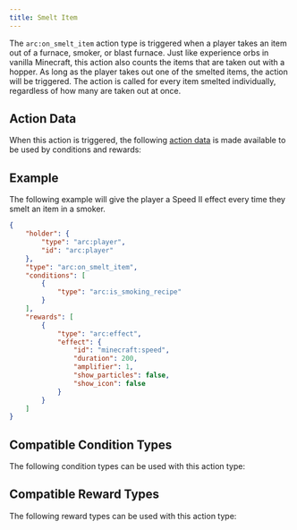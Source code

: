 ```yaml
---
title: Smelt Item
---
```



The `arc:on_smelt_item` action type is triggered when a player takes an item out of a furnace, smoker, or blast furnace. Just like experience orbs in vanilla Minecraft, this action also counts the items that are taken out with a hopper. As long as the player takes out one of the smelted items, the action will be triggered. The action is called for every item smelted individually, regardless of how many are taken out at once.

## Action Data

When this action is triggered, the following [action data](/docs/arc/wiki/action_data/index.mdx) is made available to be used by conditions and rewards:

<ActionDataTable actionType="smelt_item" />

## Example

The following example will give the player a Speed II effect every time they smelt an item in a smoker.

```json title="data/my_datapack/arc/smoker_speed.json"
{
    "holder": {
        "type": "arc:player",
        "id": "arc:player"
    },
    "type": "arc:on_smelt_item",
    "conditions": [
        {
            "type": "arc:is_smoking_recipe"
        }
    ],
    "rewards": [
        {
            "type": "arc:effect",
            "effect": {
                "id": "minecraft:speed",
                "duration": 200,
                "amplifier": 1,
                "show_particles": false,
                "show_icon": false
            }
        }
    ]
}
```

## Compatible Condition Types

The following condition types can be used with this action type:

<CompatibleConditionTypes actionType="smelt_item" />

## Compatible Reward Types

The following reward types can be used with this action type:

<CompatibleRewardTypes actionType="smelt_item" />
